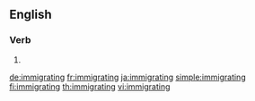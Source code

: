 ==English==

===Verb===
{{head|en|present participle}}

# {{present participle of|immigrate|lang=en|nocat=1}}

[[de:immigrating]]
[[fr:immigrating]]
[[ja:immigrating]]
[[simple:immigrating]]
[[fi:immigrating]]
[[th:immigrating]]
[[vi:immigrating]]